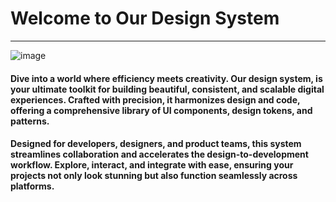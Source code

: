 
<Meta title="introdunction" />

# Welcome to Our Design System

---

![image](./cover.png)

#### Dive into a world where efficiency meets creativity. Our design system, is your ultimate toolkit for building beautiful, consistent, and scalable digital experiences. Crafted with precision, it harmonizes design and code, offering a comprehensive library of UI components, design tokens, and patterns.

#### Designed for developers, designers, and product teams, this system streamlines collaboration and accelerates the design-to-development workflow. Explore, interact, and integrate with ease, ensuring your projects not only look stunning but also function seamlessly across platforms.
